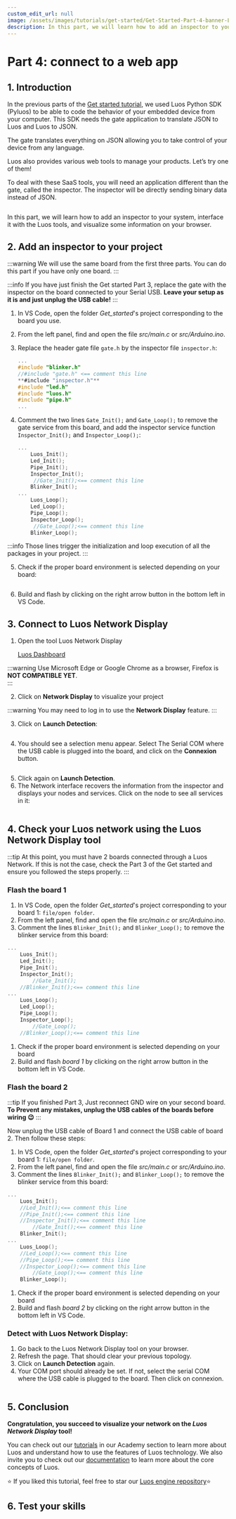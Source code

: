 ```yaml
---
custom_edit_url: null
image: /assets/images/tutorials/get-started/Get-Started-Part-4-banner-Luos.png
description: In this part, we will learn how to add an inspector to your system, interface it with the Luos tools, and visualize some information on your browser.
---
```



# Part 4: connect to a web app

## 1. Introduction

In the previous parts of the [Get started tutorial](/tutorials/get-started/), we used Luos Python SDK (Pyluos) to be able to code the behavior of your embedded device from your computer. This SDK needs the gate application to translate JSON to Luos and Luos to JSON.

The gate translates everything on JSON allowing you to take control of your device from any language.

Luos also provides various web tools to manage your products. Let’s try one of them!

To deal with these SaaS tools, you will need an application different than the gate, called the inspector. The inspector will be directly sending binary data instead of JSON.

<div align="center">
  <Image sources={{ light: '/assets/images/tutorials/get-started/get-started-4-1.png' }} />
</div>

In this part, we will learn how to add an inspector to your system, interface it with the Luos tools, and visualize some information on your browser.

## 2. Add an inspector to your project

:::warning
We will use the same board from the first three parts. You can do this part if you have only one board.
:::

:::info
If you have just finish the Get started Part 3, replace the gate with the inspector on the board connected to your Serial USB.
**Leave your setup as it is and just unplug the USB cable!**
:::

1. In VS Code, open the folder _Get_started_'s project corresponding to the board you use.
2. From the left panel, find and open the file _src/main.c_ or _src/Arduino.ino_.
3. Replace the header gate file `gate.h` by the inspector file `inspector.h`:

   ```c
   ...
   #include "blinker.h"
   //#include "gate.h" <== comment this line
   **#include "inspector.h"**
   #include "led.h"
   #include "luos.h"
   #include "pipe.h"
   ...
   ```

4. Comment the two lines `Gate_Init();` and `Gate_Loop();` to remove the gate service from this board, and add the inspector service function `Inspector_Init();` and `Inspector_Loop();`:

   ```c
   ...
       Luos_Init();
       Led_Init();
       Pipe_Init();
       Inspector_Init();
   		//Gate_Init();<== comment this line
       Blinker_Init();
   ...
       Luos_Loop();
       Led_Loop();
       Pipe_Loop();
       Inspector_Loop();
   		//Gate_Loop();<== comment this line
       Blinker_Loop();
   ```

:::info
Those lines trigger the initialization and loop execution of all the packages in your project.
:::

5. Check if the proper board environment is selected depending on your board:

<div align="center">
  <Image sources={{ light: '/assets/images/tutorials/get-started/get-started-4-2.png' }} />
</div>

6. Build and flash by clicking on the right arrow button in the bottom left in VS Code.

## 3. Connect to Luos Network Display

1. Open the tool Luos Network Display

   [Luos Dashboard](https://app.luos.io/)

:::warning
Use Microsoft Edge or Google Chrome as a browser, Firefox is **NOT COMPATIBLE YET**.  
:::

2. Click on **Network Display** to visualize your project

:::warning
You may need to log in to use the **Network Display** feature.
:::

3. Click on **Launch Detection**:

<div align="center">
  <Image sources={{ light: '/assets/images/tutorials/get-started/get-started-4-3.png' }} />
</div>

4. You should see a selection menu appear. Select The Serial COM where the USB cable is plugged into the board, and click on the **Connexion** button.

<div align="center">
  <Image sources={{ light: '/assets/images/tutorials/get-started/get-started-4-4.png' }} />
</div>

5. Click again on **Launch Detection**.
6. The Network interface recovers the information from the inspector and displays your nodes and services. Click on the node to see all services in it:

<div align="center">
  <Image sources={{ light: '/assets/images/tutorials/get-started/get-started-4-5.png' }} />
</div>

## 4. Check your Luos network using the Luos Network Display tool

:::tip
At this point, you must have 2 boards connected through a Luos Network. If this is not the case, check the Part 3 of the Get started and ensure you followed the steps properly.
:::

### Flash the board 1

1. In VS Code, open the folder _Get_started_'s project corresponding to your board 1: `file/open folder`.
2. From the left panel, find and open the file _src/main.c_ or _src/Arduino.ino_.
3. Comment the lines `Blinker_Init();` and `Blinker_Loop();` to remove the blinker service from this board:

```c
...
    Luos_Init();
    Led_Init();
    Pipe_Init();
    Inspector_Init();
		//Gate_Init();
    //Blinker_Init();<== comment this line
...
    Luos_Loop();
    Led_Loop();
    Pipe_Loop();
    Inspector_Loop();
		//Gate_Loop();
    //Blinker_Loop();<== comment this line
```

1. Check if the proper board environment is selected depending on your board
2. Build and flash _board 1_ by clicking on the right arrow button in the bottom left in VS Code.

### Flash the board 2

:::tip
If you finished Part 3, Just reconnect GND wire on your second board. **To Prevent any mistakes, unplug the USB cables of the boards before wiring 😉**
:::

Now unplug the USB cable of Board 1 and connect the USB cable of board 2. Then follow these steps:

1. In VS Code, open the folder _Get_started_'s project corresponding to your board 1: `file/open folder`.
2. From the left panel, find and open the file _src/main.c_ or _src/Arduino.ino_.
3. Comment the lines `Blinker_Init();` and `Blinker_Loop();` to remove the blinker service from this board:

```c
...
    Luos_Init();
    //Led_Init();<== comment this line
    //Pipe_Init();<== comment this line
    //Inspector_Init();<== comment this line
		//Gate_Init();<== comment this line
    Blinker_Init();
...
    Luos_Loop();
    //Led_Loop();<== comment this line
    //Pipe_Loop();<== comment this line
    //Inspector_Loop();<== comment this line
		//Gate_Loop();<== comment this line
    Blinker_Loop();
```

1. Check if the proper board environment is selected depending on your board
2. Build and flash _board 2_ by clicking on the right arrow button in the bottom left in VS Code.

### Detect with Luos Network Display:

1. Go back to the Luos Network Display tool on your browser.
2. Refresh the page. That should clear your previous topology.
3. Click on **Launch Detection** again.
4. Your COM port should already be set. If not, select the serial COM where the USB cable is plugged to the board. Then click on connexion.

<div align="center">
  <Image sources={{ light: '/assets/images/tutorials/get-started/get-started-4-6.png' }} />
</div>

## 5. Conclusion

**Congratulation, you succeed to visualize your network on the _Luos Network Display_ tool!**

You can check out our [tutorials](/tutorials) in our Academy section to learn more about Luos and understand how to use the features of Luos technology. We also invite you to check out our [documentation](luos-technology) to learn more about the core concepts of Luos.

⭐ If you liked this tutorial, feel free to star our <a href="https://github.com/Luos-io/luos_engine" target="_blank" rel="external nofollow">Luos engine repository</a>⭐

## 6. Test your skills

<Form id="xliTcdZx" />
